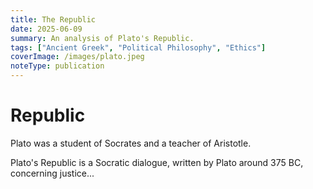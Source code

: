 ```yaml
---
title: The Republic
date: 2025-06-09
summary: An analysis of Plato's Republic.
tags: ["Ancient Greek", "Political Philosophy", "Ethics"]
coverImage: /images/plato.jpeg
noteType: publication
---
```


# Republic

Plato was a student of Socrates and a teacher of Aristotle.

Plato's Republic is a Socratic dialogue, written by Plato around 375 BC, concerning justice...

